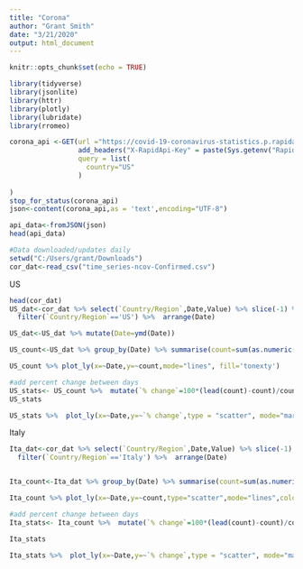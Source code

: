 ---
title: "Corona"
author: "Grant Smith"
date: "3/21/2020"
output: html_document
---

```{r setup, include=FALSE}
knitr::opts_chunk$set(echo = TRUE)
```

```{r,message=FALSE}
library(tidyverse)
library(jsonlite)
library(httr)
library(plotly)
library(lubridate)
library(rromeo)
```



```{r}

corona_api <-GET(url ="https://covid-19-coronavirus-statistics.p.rapidapi.com/v1/stats",
                 add_headers("X-RapidApi-Key" = paste(Sys.getenv("Rapid_KEY"))),
                 query = list(
                   country="US"
                 )
  
)
stop_for_status(corona_api)
json<-content(corona_api,as = 'text',encoding="UTF-8")

api_data<-fromJSON(json)
head(api_data)
```



```{r}
#Data downloaded/updates daily
setwd("C:/Users/grant/Downloads")
cor_dat<-read_csv("time_series-ncov-Confirmed.csv")
```

US
```{r}
head(cor_dat)
US_dat<-cor_dat %>% select(`Country/Region`,Date,Value) %>% slice(-1) %>% 
  filter(`Country/Region`=='US') %>%  arrange(Date)

US_dat<-US_dat %>% mutate(Date=ymd(Date)) 

US_count<-US_dat %>% group_by(Date) %>% summarise(count=sum(as.numeric(Value)))

US_count %>% plot_ly(x=~Date,y=~count,mode="lines", fill='tonexty')
```

```{r}
#add percent change between days
US_stats<- US_count %>%  mutate(`% change`=100*(lead(count)-count)/count)
US_stats 
```

```{r}
US_stats %>%  plot_ly(x=~Date,y=~`% change`,type = "scatter", mode="markers",fill='tonexty')
```


Italy
```{r}
Ita_dat<-cor_dat %>% select(`Country/Region`,Date,Value) %>% slice(-1) %>% mutate(Date=ymd(Date)) %>% 
  filter(`Country/Region`=='Italy') %>%  arrange(Date)


Ita_count<-Ita_dat %>% group_by(Date) %>% summarise(count=sum(as.numeric(Value)))

Ita_count %>% plot_ly(x=~Date,y=~count,type="scatter",mode="lines",color = 'orange', fill='tozeroy',fillcolor = 'rgba(255, 212, 96, 0.5)')
```

```{r}
#add percent change between days
Ita_stats<- Ita_count %>%  mutate(`% change`=100*(lead(count)-count)/count) %>% na.omit()  %>% slice(-1)

Ita_stats 
```

```{r}
Ita_stats %>%  plot_ly(x=~Date,y=~`% change`,type = "scatter", mode="markers",color = 'orange',fill='tonexty',fillcolor = 'rgba(255, 212, 96, 0.5)')
```

